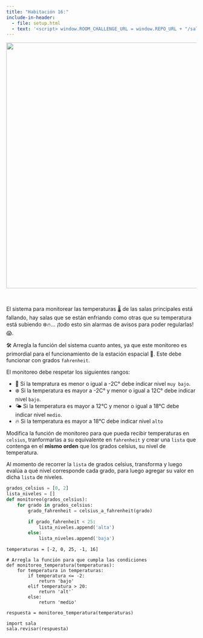 ```yaml
---
title: "Habitación 16:"
include-in-header:
  - file: setup.html
  - text: '<script> window.ROOM_CHALLENGE_URL = window.REPO_URL + "/sala_16.py"; </script>'
---
```


<center>
<img src="./img/sala_16.png" width="650">
</center>

<br/>

El sistema para monitorear las temperaturas 🌡️ de las salas principales está fallando, hay salas que se están enfriando
como otras que su temperatura está subiendo ❄️🔥... ¡todo esto sin alarmas de avisos para poder regularlas!😱.

🛠️ Arregla la función del sistema cuanto antes, ya que este monitoreo es primordial para el
funcionamiento de la estación espacial 🚨. Este debe funcionar con grados `fahrenheit`.

El monitoreo debe respetar los siguientes rangos:

- 🧊 Si la tempratura es menor o igual a -2C° debe indicar nivel `muy bajo`.
- ❄️ Si la temperatura es mayor a -2C° y menor o igual a 12C° debe indicar nivel `bajo`.
- 🌤️ Si la temperatura es mayor a 12°C y menor o igual a 18°C debe indicar nivel `medio`.
- 🔥 Si la temperatura es mayor a 18°C debe indicar nivel `alto`

<div class="alert alert-info">
Modifica la función de monitoreo para que pueda recibir temperaturas en `celsius`, tranformarlas a su equivalente en `fahrenheit` y crear una `lista`
que contenga en el **mismo orden** que los grados celsius, su nivel de temperatura.

</div>

::: {.callout-tip title="Pista" collapse="true"}
Al momento de recorrer la `lista` de grados celsius, transforma y luego evalúa a qué nivel corresponde cada grado, para luego agregar su valor
 en dicha `lista` de niveles.

```python
grados_celsius = [0, 2]
lista_niveles = []
def monitoreo(grados_celsius):
    for grado in grados_celsius:
        grado_fahrenheit = celsius_a_fahrenheit(grado)

        if grado_fahrenheit < 25:
            lista_niveles.append('alta')
        else:
            lista_niveles.append('baja')
```
:::

```pyodide-python
temperaturas = [-2, 0, 25, -1, 16]

# Arregla la función para que cumpla las condiciones
def monitoreo_temperatura(temperaturas):
    for temperatura in temperaturas:
        if temperatura <= -2:
            return 'bajo'
        elif temperatura > 20:
            return 'alt'`
        else:
            return 'medio'

respuesta = monitoreo_temperatura(temperaturas)

import sala
sala.revisar(respuesta)
```